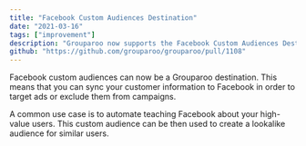 ```yaml
---
title: "Facebook Custom Audiences Destination"
date: "2021-03-16"
tags: ["improvement"]
description: "Grouparoo now supports the Facebook Custom Audiences Destination"
github: "https://github.com/grouparoo/grouparoo/pull/1108"
---
```


Facebook custom audiences can now be a Grouparoo destination. This means that you can sync your customer information to Facebook in order to target ads or exclude them from campaigns.

A common use case is to automate teaching Facebook about your high-value users. This custom audience can be then used to create a lookalike audience for similar users.
